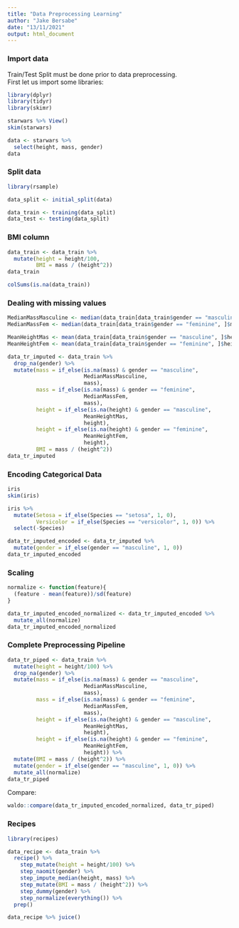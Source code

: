 ```yaml
---
title: "Data Preprocessing Learning"
author: "Jake Bersabe"
date: "13/11/2021"
output: html_document
---
```


### Import data
Train/Test Split must be done prior to data preprocessing.  
First let us import some libraries:  
```r
library(dplyr)
library(tidyr)
library(skimr)
```

```r
starwars %>% View()
skim(starwars)
```

```r
data <- starwars %>% 
  select(height, mass, gender)
data
```

### Split data  
```r
library(rsample)

data_split <- initial_split(data)

data_train <- training(data_split)
data_test <- testing(data_split)
```


### BMI column  
```r
data_train <- data_train %>% 
  mutate(height = height/100,
         BMI = mass / (height^2))
data_train
```

```r
colSums(is.na(data_train))
```

### Dealing with missing values  
```r
MedianMassMasculine <- median(data_train[data_train$gender == "masculine", ]$mass, na.rm = T)
MedianMassFem <- median(data_train[data_train$gender == "feminine", ]$mass, na.rm = T)

MeanHeightMas <- mean(data_train[data_train$gender == "masculine", ]$height, na.rm = T)
MeanHeightFem <- mean(data_train[data_train$gender == "feminine", ]$height, na.rm = T)

data_tr_imputed <- data_train %>% 
  drop_na(gender) %>% 
  mutate(mass = if_else(is.na(mass) & gender == "masculine", 
                        MedianMassMasculine,
                        mass),
         mass = if_else(is.na(mass) & gender == "feminine", 
                        MedianMassFem,
                        mass),
         height = if_else(is.na(height) & gender == "masculine", 
                        MeanHeightMas,
                        height),
         height = if_else(is.na(height) & gender == "feminine", 
                        MeanHeightFem,
                        height),
         BMI = mass / (height^2)) 
data_tr_imputed
```





### Encoding Categorical Data
```r
iris
skim(iris)
```

```r
iris %>% 
  mutate(Setosa = if_else(Species == "setosa", 1, 0),
         Versicolor = if_else(Species == "versicolor", 1, 0)) %>% 
  select(-Species)
```

```r
data_tr_imputed_encoded <- data_tr_imputed %>% 
  mutate(gender = if_else(gender == "masculine", 1, 0))
data_tr_imputed_encoded
```

### Scaling
```r
normalize <- function(feature){
  (feature - mean(feature))/sd(feature)
}
```


```r
data_tr_imputed_encoded_normalized <- data_tr_imputed_encoded %>% 
  mutate_all(normalize)
data_tr_imputed_encoded_normalized
```




### Complete Preprocessing Pipeline

```r
data_tr_piped <- data_train %>% 
  mutate(height = height/100) %>% 
  drop_na(gender) %>% 
  mutate(mass = if_else(is.na(mass) & gender == "masculine", 
                        MedianMassMasculine,
                        mass),
         mass = if_else(is.na(mass) & gender == "feminine", 
                        MedianMassFem,
                        mass),
         height = if_else(is.na(height) & gender == "masculine", 
                        MeanHeightMas,
                        height),
         height = if_else(is.na(height) & gender == "feminine", 
                        MeanHeightFem,
                        height)) %>% 
  mutate(BMI = mass / (height^2)) %>% 
  mutate(gender = if_else(gender == "masculine", 1, 0)) %>% 
  mutate_all(normalize)
data_tr_piped
```
Compare:  
```r
waldo::compare(data_tr_imputed_encoded_normalized, data_tr_piped)
```

### Recipes   
```r
library(recipes)

data_recipe <- data_train %>% 
  recipe() %>% 
    step_mutate(height = height/100) %>% 
    step_naomit(gender) %>% 
    step_impute_median(height, mass) %>% 
    step_mutate(BMI = mass / (height^2)) %>% 
    step_dummy(gender) %>% 
    step_normalize(everything()) %>% 
  prep()

data_recipe %>% juice()
```


